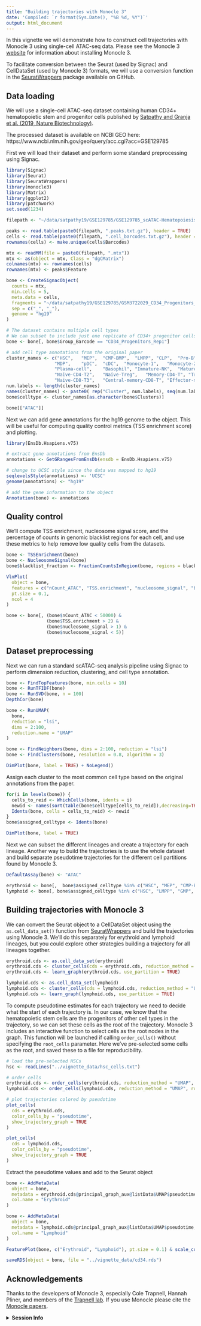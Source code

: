 ```yaml
---
title: "Building trajectories with Monocle 3"
date: 'Compiled: `r format(Sys.Date(), "%B %d, %Y")`'
output: html_document
---
```


In this vignette we will demonstrate how to construct cell trajectories with 
Monocle 3 using single-cell ATAC-seq data. Please see the
Monocle 3 [website](https://cole-trapnell-lab.github.io/monocle3/) for 
information about installing Monocle 3.

To facilitate conversion between the Seurat (used by Signac) and CellDataSet
(used by Monocle 3) formats, we will use a conversion function in the 
[SeuratWrappers](https://github.com/satijalab/seurat-wrappers) package available
on GitHub.

## Data loading

We will use a single-cell ATAC-seq dataset containing human CD34+ hematopoietic
stem and progenitor cells published by
[Satpathy and Granja et al. (2019, Nature Biotechnology)](https://doi.org/10.1038/s41587-019-0206-z).

The processed dataset is available on NCBI GEO here:
https://www.ncbi.nlm.nih.gov/geo/query/acc.cgi?acc=GSE129785

First we will load their dataset and perform some standard preprocessing using
Signac.

```r
library(Signac)
library(Seurat)
library(SeuratWrappers)
library(monocle3)
library(Matrix)
library(ggplot2)
library(patchwork)
set.seed(1234)
```

```r
filepath <- "~/data/satpathy19/GSE129785/GSE129785_scATAC-Hematopoiesis-CD34"

peaks <- read.table(paste0(filepath, ".peaks.txt.gz"), header = TRUE)
cells <- read.table(paste0(filepath, ".cell_barcodes.txt.gz"), header = TRUE, stringsAsFactors = FALSE)
rownames(cells) <- make.unique(cells$Barcodes)

mtx <- readMM(file = paste0(filepath, ".mtx"))
mtx <- as(object = mtx, Class = "dgCMatrix")
colnames(mtx) <- rownames(cells)
rownames(mtx) <- peaks$Feature
```

```r
bone <- CreateSignacObject(
  counts = mtx,
  min.cells = 5,
  meta.data = cells,
  fragments = "~/data/satpathy19/GSE129785/GSM3722029_CD34_Progenitors_Rep1_fragments.tsv.gz",
  sep = c("_", "_"),
  genome = "hg19"
)

# The dataset contains multiple cell types
# We can subset to include just one replicate of CD34+ progenitor cells
bone <- bone[, bone$Group_Barcode == "CD34_Progenitors_Rep1"]

# add cell type annotations from the original paper
cluster_names <- c("HSC",	"MEP",	"CMP-BMP",	"LMPP",	"CLP",	"Pro-B",	"Pre-B",	"GMP",
                  "MDP",	"pDC",	"cDC",	"Monocyte-1",	"Monocyte-2",	"Naive-B",	"Memory-B",
                  "Plasma-cell",	"Basophil",	"Immature-NK",	"Mature-NK1",	"Mature-NK2",	"Naive-CD4-T1",
                  "Naive-CD4-T2",	"Naive-Treg",	"Memory-CD4-T",	"Treg",	"Naive-CD8-T1",	"Naive-CD8-T2",
                  "Naive-CD8-T3",	"Central-memory-CD8-T",	"Effector-memory-CD8-T",	"Gamma delta T")
num.labels <- length(cluster_names)
names(cluster_names) <- paste0( rep("Cluster", num.labels), seq(num.labels) )
bone$celltype <- cluster_names[as.character(bone$Clusters)]

bone[["ATAC"]]
```

Next we can add gene annotations for the hg19 genome to the object. This will 
be useful for computing quality control metrics (TSS enrichment score) and 
plotting.

```r
library(EnsDb.Hsapiens.v75)

# extract gene annotations from EnsDb
annotations <- GetGRangesFromEnsDb(ensdb = EnsDb.Hsapiens.v75)

# change to UCSC style since the data was mapped to hg19
seqlevelsStyle(annotations) <- 'UCSC'
genome(annotations) <- "hg19"

# add the gene information to the object
Annotation(bone) <- annotations
```

## Quality control

We'll compute TSS enrichment, nucleosome signal score, and the percentage of 
counts in genomic blacklist regions for each cell, and use these metrics to 
help remove low quality cells from the datasets.

```r
bone <- TSSEnrichment(bone)
bone <- NucleosomeSignal(bone)
bone$blacklist_fraction <- FractionCountsInRegion(bone, regions = blacklist_hg19)
```

```r
VlnPlot(
  object = bone,
  features = c("nCount_ATAC", "TSS.enrichment", "nucleosome_signal", "blacklist_fraction"),
  pt.size = 0.1,
  ncol = 4
)
```

```r
bone <- bone[, (bone$nCount_ATAC < 50000) &
               (bone$TSS.enrichment > 2) & 
               (bone$nucleosome_signal > 1) &
               (bone$nucleosome_signal < 5)]
```

## Dataset preprocessing

Next we can run a standard scATAC-seq analysis pipeline using Signac to perform
dimension reduction, clustering, and cell type annotation.

```r
bone <- FindTopFeatures(bone, min.cells = 10)
bone <- RunTFIDF(bone)
bone <- RunSVD(bone, n = 100)
DepthCor(bone)
```

```r
bone <- RunUMAP(
  bone,
  reduction = "lsi",
  dims = 2:100,
  reduction.name = "UMAP"
)
```

```r
bone <- FindNeighbors(bone, dims = 2:100, reduction = "lsi")
bone <- FindClusters(bone, resolution = 0.8, algorithm = 3)
```

```r
DimPlot(bone, label = TRUE) + NoLegend()
```

Assign each cluster to the most common cell type based on the original
annotations from the paper.

```r
for(i in levels(bone)) {
  cells_to_reid <- WhichCells(bone, idents = i)
  newid <- names(sort(table(bone$celltype[cells_to_reid]),decreasing=TRUE))[1]
  Idents(bone, cells = cells_to_reid) <- newid
}
bone$assigned_celltype <- Idents(bone)
```

```r
DimPlot(bone, label = TRUE)
```

Next we can subset the different lineages and create a trajectory for each
lineage. Another way to build the trajectories is to use the whole dataset and 
build separate pseudotime trajectories for the different cell partitions found
by Monocle 3.

```r
DefaultAssay(bone) <- "ATAC"

erythroid <- bone[,  bone$assigned_celltype %in% c("HSC", "MEP", "CMP-BMP")]
lymphoid <- bone[, bone$assigned_celltype %in% c("HSC", "LMPP", "GMP", "CLP", "Pro-B", "pDC", "MDP", "GMP")]
```

## Building trajectories with Monocle 3

We can convert the Seurat object to a CellDataSet object using the
`as.cell_data_set()` function from [SeuratWrappers](https://github.com/satijalab/seurat-wrappers)
and build the trajectories using Monocle 3. We'll do this separately for 
erythroid and lymphoid lineages, but you could explore other strategies building
a trajectory for all lineages together.

```r
erythroid.cds <- as.cell_data_set(erythroid)
erythroid.cds <- cluster_cells(cds = erythroid.cds, reduction_method = "UMAP")
erythroid.cds <- learn_graph(erythroid.cds, use_partition = TRUE)

lymphoid.cds <- as.cell_data_set(lymphoid)
lymphoid.cds <- cluster_cells(cds = lymphoid.cds, reduction_method = "UMAP", resolution = 0.0002)
lymphoid.cds <- learn_graph(lymphoid.cds, use_partition = TRUE)
```

To compute pseudotime estimates for each trajectory we need to decide what the
start of each trajectory is. In our case, we know that the hematopoietic stem
cells are the progenitors of other cell types in the trajectory, so we can set
these cells as the root of the trajectory. Monocle 3 includes an interactive 
function to select cells as the root nodes in the graph. This function will be 
launched if calling `order_cells()` without specifying the `root_cells` parameter.
Here we've pre-selected some cells as the root, and saved these to a file for 
reproducibility.

```r
# load the pre-selected HSCs
hsc <- readLines("../vignette_data/hsc_cells.txt")
```

```r
# order cells
erythroid.cds <- order_cells(erythroid.cds, reduction_method = "UMAP", root_cells = hsc)
lymphoid.cds <- order_cells(lymphoid.cds, reduction_method = "UMAP", root_cells = hsc)

# plot trajectories colored by pseudotime
plot_cells(
  cds = erythroid.cds,
  color_cells_by = "pseudotime",
  show_trajectory_graph = TRUE
)

plot_cells(
  cds = lymphoid.cds,
  color_cells_by = "pseudotime",
  show_trajectory_graph = TRUE
)
```

Extract the pseudotime values and add to the Seurat object

```r
bone <- AddMetaData(
  object = bone,
  metadata = erythroid.cds@principal_graph_aux@listData$UMAP$pseudotime,
  col.name = "Erythroid"
)

bone <- AddMetaData(
  object = bone,
  metadata = lymphoid.cds@principal_graph_aux@listData$UMAP$pseudotime,
  col.name = "Lymphoid"
)
```

```r
FeaturePlot(bone, c("Erythroid", "Lymphoid"), pt.size = 0.1) & scale_color_viridis_c()
```

```r
saveRDS(object = bone, file = "../vignette_data/cd34.rds")
```

## Acknowledgements

Thanks to the developers of Monocle 3, especially Cole Trapnell, Hannah Pliner,
and members of the [Trapnell lab](https://cole-trapnell-lab.github.io/). If you
use Monocle please cite the
[Monocle papers](https://cole-trapnell-lab.github.io/monocle3/docs/citations/).

<details>
  <summary>**Session Info**</summary>
  
```r
sessionInfo()
```

</details>
